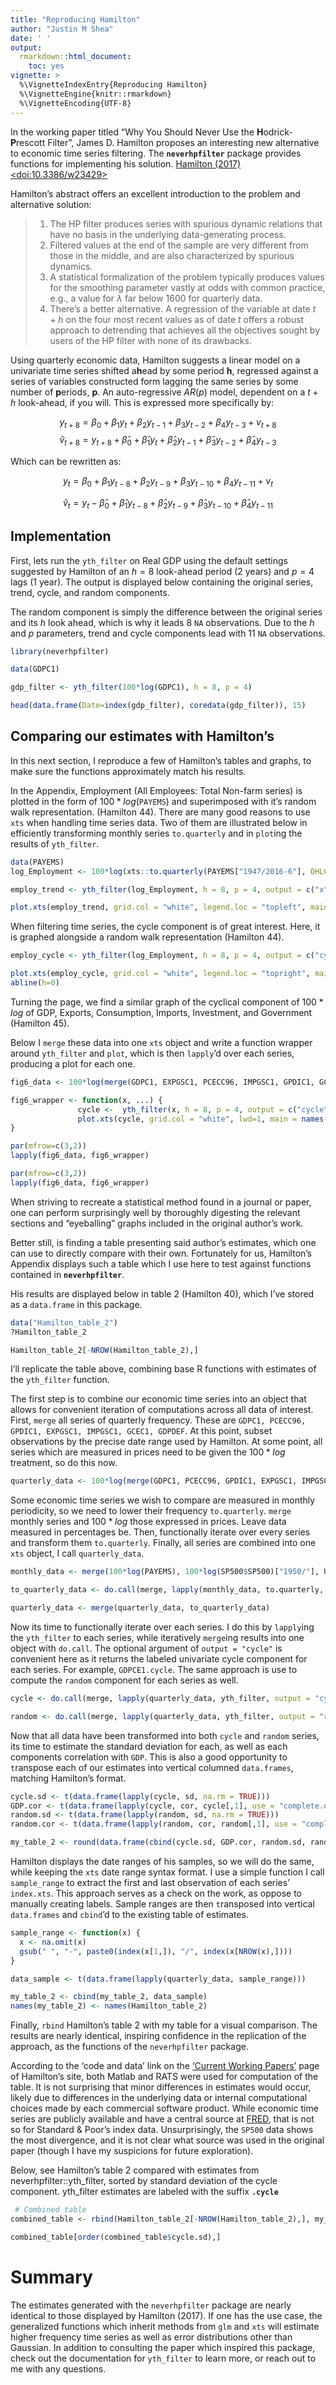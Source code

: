 ```yaml
---
title: "Reproducing Hamilton"
author: "Justin M Shea"
date: ' '
output:
  rmarkdown::html_document:
    toc: yes
vignette: >
  %\VignetteIndexEntry{Reproducing Hamilton}  
  %\VignetteEngine{knitr::rmarkdown}  
  %\VignetteEncoding{UTF-8}
---
```



\newpage


  In the working paper titled "Why You Should Never Use the **H**odrick-**P**rescott Filter", James D. Hamilton proposes an interesting new alternative to economic time series filtering. The **`neverhpfilter`** package provides functions for implementing his solution.
[Hamilton (2017) <doi:10.3386/w23429>](https://www.nber.org/papers/w23429)


Hamilton's abstract offers an excellent introduction to the problem and alternative solution:


  > 
  (1) The HP filter produces series with spurious dynamic relations that have no basis in the underlying data-generating process.  
  (2) Filtered values at the end of the sample are very different from those in the middle, and are also characterized by spurious dynamics.  
  (3) A statistical formalization of the problem typically produces values for the smoothing parameter vastly at odds with common practice, e.g., a value for $\lambda$ far below 1600 for quarterly data.  
  (4) There's a better alternative. A regression of the variable at date $t + h$ on the four most recent values as of date $t$ offers a robust approach to detrending that achieves all the objectives sought by users of the HP filter with none of its drawbacks.


Using quarterly economic data, Hamilton suggests a linear model on a 
univariate time series shifted a**h**ead by some period **h**, regressed against 
a series of variables constructed form lagging the same series by some number 
of **p**eriods, **p**. An auto-regressive $AR(p)$ model, dependent on a $t+h$ look-ahead, if you will. This is expressed more specifically by:

$$y_{t+8} = \beta_0 + \beta_1 y_t + \beta_2 y_{t-1} +\beta_3 y_{t-2} + \beta_4 y_{t-3} + v_{t+8}$$
$$\hat{v}_{t+8} = y_{t+8} + \hat{\beta}_0 + \hat{\beta}_1 y_t + \hat{\beta}_2 y_{t-1} + \hat{\beta}_3 y_{t-2} + \hat{\beta}_4 y_{t-3}$$

Which can be rewritten as:

$$y_{t} = \beta_0 + \beta_1 y_{t-8} + \beta_2 y_{t-9} + \beta_3 y_{t-10} + \beta_4 y_{t-11} + v_{t}$$

$$\hat{v}_{t} = y_{t} - \hat{\beta}_0 + \hat{\beta}_1 y_{t-8} + \hat{\beta}_2 y_{t-9} + \hat{\beta}_3 y_{t-10} + \hat{\beta}_4 y_{t-11}$$



## Implementation

First, lets run the `yth_filter` on Real GDP using the default settings suggested by Hamilton of an $h = 8$ look-ahead period (2 years) and $p = 4$ lags (1 year). The output is displayed below containing the original series, trend, cycle, and random components. 

The random component is simply the difference between the original series and its $h$ look ahead, which is why it leads 8 `NA` observations. Due to the $h$ and $p$ parameters, trend and cycle components lead with 11 `NA` observations.


```r
library(neverhpfilter)
```

```r
data(GDPC1)

gdp_filter <- yth_filter(100*log(GDPC1), h = 8, p = 4)

head(data.frame(Date=index(gdp_filter), coredata(gdp_filter)), 15)
```

## Comparing our estimates with Hamilton's

In this next section, I reproduce a few of Hamilton's tables and graphs, to make
sure the functions approximately match his results.

In the Appendix, Employment (All Employees: Total Non-farm series) is plotted in the form of $100 * log($`PAYEMS`$)$ and superimposed with it's random walk representation. (Hamilton 44). There are many good reasons to use `xts` when handling time series data. Two of them are illustrated below in efficiently transforming monthly series `to.quarterly` and in `plot`ing the results of `yth_filter`.

```r
data(PAYEMS)
log_Employment <- 100*log(xts::to.quarterly(PAYEMS["1947/2016-6"], OHLC = FALSE))

employ_trend <- yth_filter(log_Employment, h = 8, p = 4, output = c("x", "trend"), family = gaussian)

plot.xts(employ_trend, grid.col = "white", legend.loc = "topleft", main = "Log of Employment and trend")
```

When filtering time series, the cycle component is of great interest. Here, it is graphed alongside
a random walk representation (Hamilton 44).

```r
employ_cycle <- yth_filter(log_Employment, h = 8, p = 4, output = c("cycle", "random"), family = gaussian)

plot.xts(employ_cycle, grid.col = "white", legend.loc = "topright", main="Log of Employment cycle and random")
abline(h=0)
```

Turning the page, we find a similar graph of the cyclical component of $100 * log$ of GDP, Exports, Consumption, Imports, Investment, and Government (Hamilton 45). 

Below I `merge` these data into one `xts` object and write a function wrapper around `yth_filter` and `plot`, which is then `lapply`'d over each series, producing a plot for each one.

```r
fig6_data <- 100*log(merge(GDPC1, EXPGSC1, PCECC96, IMPGSC1, GPDIC1, GCEC1)["1947/2016-3"])

fig6_wrapper <- function(x, ...) {
               cycle <-  yth_filter(x, h = 8, p = 4, output = c("cycle", "random"), family = gaussian)
               plot.xts(cycle, grid.col = "white", lwd=1, main = names(x))
}
```

```r
par(mfrow=c(3,2))
lapply(fig6_data, fig6_wrapper)
```

```r
par(mfrow=c(3,2))
lapply(fig6_data, fig6_wrapper)
```

When striving to recreate a statistical method found in a journal or paper, one can perform surprisingly well by thoroughly digesting the relevant sections and "eyeballing" graphs included in the original author's work.

Better still, is finding a table presenting said author's estimates, which one 
can use to directly compare with their own. Fortunately for us, Hamilton's 
Appendix displays such a table which I use here to test against functions 
contained in **`neverhpfilter`**.

His results are displayed below in table 2 (Hamilton 40), which I've stored as a `data.frame` in this package.

```r
data("Hamilton_table_2")
?Hamilton_table_2
```

```r
Hamilton_table_2[-NROW(Hamilton_table_2),]
```


I'll replicate the table above, combining base R functions with estimates of the `yth_filter` function.

The first step is to combine our economic time series into an object that allows 
for convenient iteration of computations across all data of interest. First, 
`merge` all series of quarterly frequency. These are `GDPC1, PCECC96, GPDIC1, EXPGSC1, IMPGSC1, GCEC1, GDPDEF`. At this point, subset observations by the precise date 
range used by Hamilton. At some point, all series which are measured in prices 
need to be given the $100*log$ treatment, so do this now.

```r
quarterly_data <- 100*log(merge(GDPC1, PCECC96, GPDIC1, EXPGSC1, IMPGSC1, GCEC1, GDPDEF)["1947/2016-3"])
```

Some economic time series we wish to compare are measured in monthly periodicity, 
so we need to lower their frequency `to.quarterly`. `merge` monthly series and 
$100*log$ those expressed in prices. Leave data measured in percentages be.
Then, functionally iterate over every series and transform them `to.quarterly`.
Finally, all series are combined into one `xts` object, I call `quarterly_data`.

```r
monthly_data <- merge(100*log(PAYEMS), 100*log(SP500$SP500)["1950/"], UNRATENSA, GS10, FEDFUNDS)

to_quarterly_data <- do.call(merge, lapply(monthly_data, to.quarterly, OHLC = FALSE))["1947/2016-6"]

quarterly_data <- merge(quarterly_data, to_quarterly_data)
```

Now its time to functionally iterate over each series. I do this by `lapply`ing 
the `yth_filter` to each series, while iteratively `merge`ing results into one 
object with `do.call`. The optional argument of `output = "cycle"` is convenient
here as it returns the labeled univariate cycle component for each series. For
example, `GDPCE1.cycle`. The same approach is use to compute the `random` 
component for each series as well.

```r
cycle <- do.call(merge, lapply(quarterly_data, yth_filter, output = "cycle"))

random <- do.call(merge, lapply(quarterly_data, yth_filter, output = "random"))
```

Now that all data have been transformed into both `cycle` and `random` series, 
its time to estimate the standard deviation for each, as well as each components correlation with `GDP`. This is also a good opportunity to `t`ranspose each of our estimates into vertical columned `data.frames`, matching Hamilton's format. 

```r
cycle.sd <- t(data.frame(lapply(cycle, sd, na.rm = TRUE)))
GDP.cor <- t(data.frame(lapply(cycle, cor, cycle[,1], use = "complete.obs")))
random.sd <- t(data.frame(lapply(random, sd, na.rm = TRUE)))
random.cor <- t(data.frame(lapply(random, cor, random[,1], use = "complete.obs")))

my_table_2 <- round(data.frame(cbind(cycle.sd, GDP.cor, random.sd, random.cor)), 2)
```

Hamilton displays the date ranges of his samples, so we will do the same, while
keeping the `xts` date range syntax format. I use a simple function I call 
`sample_range` to extract the first and last observation of each series' `index.xts`. This approach serves as a check on the work, as oppose to manually creating labels.
Sample ranges are then `t`ransposed into vertical `data.frames` and `cbind`'d to 
the existing table of estimates. 

```r
sample_range <- function(x) {
  x <- na.omit(x)
  gsub(" ", "-", paste0(index(x[1,]), "/", index(x[NROW(x),])))
}

data_sample <- t(data.frame(lapply(quarterly_data, sample_range)))

my_table_2 <- cbind(my_table_2, data_sample)
names(my_table_2) <- names(Hamilton_table_2)
```


Finally, `rbind` Hamilton's table 2 with my table for a visual comparison. The 
results are nearly identical, inspiring confidence in the replication of the 
approach, as the functions of the `neverhpfilter` package.


According to the 'code and data' link on the ['Current Working Papers'](http://econweb.ucsd.edu/~jhamilto/#working) page of Hamilton's site,
both Matlab and RATS were used for computation of the table. It is not
surprising that minor differences in estimates would occur, likely due to 
differences in the underlying data or internal computational choices made by each commercial software product. While economic time series are publicly available 
and have a central source at [FRED](https://fred.stlouisfed.org/), that is not 
so for Standard & Poor's index data. Unsurprisingly, the `SP500` data shows the 
most divergence, and it is not clear what source was used in the original paper
(though I have my suspicions for future exploration).

Below, see Hamilton's table 2 compared with estimates from neverhpfilter::yth_filter, sorted by standard deviation of the cycle component. yth_filter estimates are labeled with the suffix **`.cycle`**

```r
 # Combined table
combined_table <- rbind(Hamilton_table_2[-NROW(Hamilton_table_2),], my_table_2)

combined_table[order(combined_table$cycle.sd),]
```

# Summary

The estimates generated with the `neverhpfilter` package are nearly identical to those displayed by Hamilton (2017). If one has the use case, the generalized functions 
which inherit methods from `glm` and `xts` will estimate higher frequency time 
series as well as error distributions other than Gaussian. In addition to 
consulting the paper which inspired this package, check out the documentation 
for `yth_filter` to learn more, or reach out to me with any questions.

